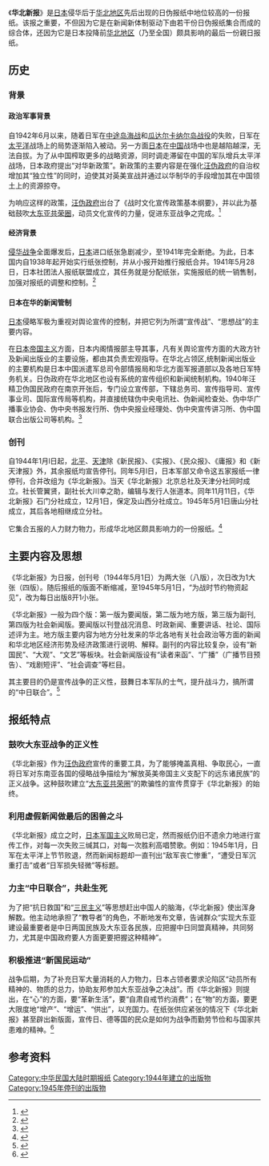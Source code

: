 {{pov|time=2013-12-18T09:40:13+00:00}}
{{refimprove|time=2013-12-18T09:40:13+00:00}}
{{Infobox Newspaper
| name        = 华北新报
| image       = 
| caption     = 1944年5月1日起，在中国的华北地区，若干份日伪报纸集合而成的综合体
| type        = 亲日报
| format      = 从两大张8版逐渐改为八开一小张4版
| founder     = 
| publisher   = 
| editor      = 张道本
| chiefeditor = 王以之、张鹤魂、宁行庸
| assoceditor = 
| staff       = 
| foundation          = 1944年5月1日
| ceased publication  = 1945年日本战败投降
| political           = 
| language            = 繁体中文
| price               = 
| headquarters        = [[北京|北京]]驸马大街21号
| circulation         = 
| ISSN                = 
}}

《'''华北新报'''》是[[日本|日本]]侵华后于[[华北地区|华北地区]]先后出现的日伪报纸中地位较高的一份报纸。该报之重要，不但因为它是在新闻新体制驱动下由若干份日伪报纸集合而成的综合体，还因为它是日本投降前[[华北地区|华北地区]]（乃至全国）颇具影响的最后一份親日报纸。

== 历史 ==
=== 背景 ===
==== 政治军事背景 ====
自1942年6月以来，随着日军在[[中途岛海战|中途岛海战]]和[[瓜达尔卡纳尔岛战役|瓜达尔卡纳尔岛战役]]的失败，日军在[[太平洋|太平洋]]战场上的局势逐渐陷入被动。另一方面[[日本|日本]]在[[中国|中国]]战场中也是越陷越深，无法自拔。为了从中国榨取更多的战略资源，同时调走滞留在中国的军队增兵太平洋战场，日本政府提出“对华新政策”。新政策的主要内容是在强化[[汪伪政府|汪伪政府]]的自治权增加其“独立性”的同时，迫使其对英美宣战并通过以华制华的手段增加其在中国领土上的资源掠夺。

为响应这样的政策，[[汪伪政府|汪伪政府]]出台了《战时文化宣传政策基本纲要》，并以此为基础鼓吹[[大东亚共荣圈|大东亚共荣圈]]，动员文化宣传的力量，促进东亚战争之完成。<ref name="程曼丽_p80-82">{{cite book | author = 程曼丽| title=华北地区最后一份报纸——《华北新报》研究 | publisher = 《新闻与传播研究》 | year = 2004年03期 | page = 第80页至第82页}}</ref>

==== 经济背景 ====
[[侵华战争|侵华战争]]全面爆发后，[[日本|日本]]进口纸张急剧减少，至1941年完全断绝。为此，日本国内自1938年起开始实行纸张控制，并从小报开始推行报纸合并。1941年5月28日，日本社团法人报纸联盟成立，其任务就是分配纸张，实施报纸的统一销售制，加强对报纸的调整和控制。<ref name="程曼丽_p82-83">{{cite book | author = 程曼丽| title=华北地区最后一份报纸——《华北新报》研究 | publisher = 《新闻与传播研究》 | year = 2004年03期 | page = 第82页至第83页}}</ref>

==== 日本在华的新闻管制 ====
[[日本|日本]]侵略军极为重视对舆论宣传的控制，并把它列为所谓“宣传战”、“思想战”的主要内容。

在[[日本帝国主义|日本帝国主义]]方面，日本内阁情报部主导其事，凡有关舆论宣传方面的大政方针及新闻出版业的主要设施，都由其负责宏观指导。在华北占领区,统制新闻出版业的主要机构是日本中国派遣军总司令部情报局和华北方面军报道部以及各地日军特务机关。日伪政府在华北地区也设有系统的宣传组织和新闻统制机构。1940年汪精卫伪国民政府在南京开张后，专门设立宣传部，下辖总务司、宣传指导司、宣传事业司、国际宣传局等机构，并直接统辖伪中央电讯社、伪新闻检查处、伪中华广播事业协会、伪中央书报发行所、伪中央报业经理处、伪中央宣传讲习所、伪中国联合出版公司等机构。<ref name="郭贵儒">{{cite book | author = 郭贵儒| title=日伪在华北沦陷区新闻统制述论 | publisher = 《河北师范大学学报（哲学社会科学版）》 | year = 2003年03期 | page = 第112页至第113页}}</ref>

=== 创刊 ===
自1944年1月l日起，[[北平|北平]]、[[天津|天津]]除《新民报》、《实报》、《民众报》、《庸报》和《新天津报》外，其余报纸均宣告停刊。同年5月l日，日本军部又命令这五家报纸一律停刊，合并改组为《华北新报》。当天《华北新报》北京总社及天津分社同时成立。社长管翼贤，副社长大川幸之助，编辑与发行人张道本。同年11月11日，《华北新报》石门分社成立，12月1日，保定及山西分社成立。1945年5月1日唐山分社成立，其后各地相继成立分社。

它集合五报的人力财力物力，形成华北地区颇具影响力的一份报纸。<ref name="王丽静_p4">{{cite book | author = 王丽静| title=日伪《华北新报》研究 | publisher = 硕士学位论文 华北大学| year = 2007年5月 | page = 第4页}}</ref>

== 主要内容及思想 ==
《华北新报》为日报，创刊号（1944年5月1日）为两大张（八版），次日改为1大张（四版）。随后报纸的版面不断缩减，至1945年5月1日，“为战时节约物资起见”，改为每日出版8开1小张。

《华北新报》一般为四个版：第一版为要闻版，第二版为地方版，第三版为副刊,第四版为社会新闻版。要闻版以刊登战况消息、时政新闻、重要讲话、社论、国际述评为主。地方版主要内容为地方分社发来的华北各地有关社会政治等方面的新闻和华北地区经济形势及经济政策进行说明、解释。副刊的内容比较复杂，设有“新国民”、“大观”、“文艺”等板块。社会新闻版设有“读者来函”、“广播”（广播节目预告）、“戏剧短评”、“社会调查”等栏目。

其主要目的仍是宣传战争的正义性，鼓舞日本军队的士气，提升战斗力，搞所谓的“中日联合”。<ref name="程曼丽_p83">{{cite book | author = 程曼丽| title=华北地区最后一份报纸——《华北新报》研究 | publisher = 《新闻与传播研究》 | year = 2004年03期 | page = 第83页}}</ref>

== 报纸特点 ==
=== 鼓吹大东亚战争的正义性 ===
《华北新报》作为[[汪伪政府|汪伪政府]]宣传的重要工具，为了能够掩盖真相、争取民心，一直将日军对东南亚各国的侵略战争描绘为“解放英美帝国主义支配下的远东诸民族”的正义战争。这种鼓吹建立“[[大东亚共荣圈|大东亚共荣圈]]”的欺骗性的宣传贯穿于《华北新报》的始终。
=== 利用虚假新闻做最后的困兽之斗 ===
《华北新报》成立之时，[[日本军国主义|日本军国主义]]败局已定，然而报纸仍旧不遗余力地进行宣传工作，对每一次失败三缄其口，对每一次胜利高唱赞歌。例如：1945年1月，日军在太平洋上节节败退，然而新闻标题却一直刊出“敌军丧亡惨重”，“遭受日军沉重打击”或者“日军损失轻微”等标题。
=== 力主“中日联合”，共赴生死 ===
为了把“抗日救国”和“[[三民主义|三民主义]]”等思想赶出中国人的脑海，《华北新报》使出浑身解数。他主动地承担了“教导者”的角色，不断地发布文章，告诫群众“实现大东亚建设最重要者是中日两国民族及大东亚各民族，应把握中日同盟真精神，共同努力，尤其是中国政府要人方面更要把握这种精神”。
=== 积极推进“新国民运动” ===
战争后期，为了补充日军大量消耗的人力物力，日本占领者要求沦陷区“动员所有精神的、物质的总力，协助友邦参加大东亚战争之决战”。而《华北新报》则提出，在“心”的方面，要“革新生活”，要“自肃自戒节约消费”；在“物”的方面，要更大限度地“增产”、“增运”、“供出”，以充国力。在纸张供应紧张的情况下《华北新报》甚至辟出新版面，宣传日、德等国的民众是如何为战争而勤劳节俭和与国家共患难的精神。<ref name="王丽静_p12-15">{{cite book | author = 王丽静| title=日伪《华北新报》研究 | publisher = 硕士学位论文 华北大学| year = 2007年5月 | page = 第12页至第15页}}</ref>

== 参考资料 ==
{{reflist|2}}

[[Category:中华民国大陆时期报纸|Category:中华民国大陆时期报纸]]
[[Category:1944年建立的出版物|Category:1944年建立的出版物]]
[[Category:1945年停刊的出版物|Category:1945年停刊的出版物]]